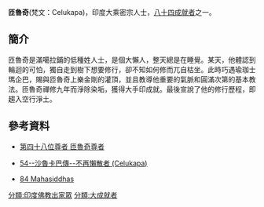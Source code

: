'''匝魯奇'''(梵文：Celukapa)，印度大乘密宗人士，[[八十四大成就者|八十四成就者]]之一。
==簡介==
匝魯奇是滿噶拉鋪的低種姓人士，是個大懶人，整天總是在睡覺。某天，他體認到輪迴的可怕，獨自走到樹下想要修行，卻不知如何修而兀自枯坐。此時巧遇瑜珈士瑪企巴，賜與匝魯奇上樂金剛的灌頂，並且教導他重要的氣脈和圓滿次第的基本教法。匝魯奇禪修九年而淨除染垢，獲得大手印成就。最後宣說了他的修行歷程，即趨入空行淨土。

==參考資料==
{{reflist}}
*[http://www.lopon.org.tw/teachings/page2_1.aspx?cid=100&lid=101&id=4702 第四十八位尊者 匝魯奇尊者]{{Wayback|url=http://www.lopon.org.tw/teachings/page2_1.aspx?cid=100&lid=101&id=4702 |date=20140903135925 }}

*[https://web.archive.org/web/20140903155354/http://www.karmapa-news.com/page3_8_54.php 54--沙魯卡巴傳--不再懶散者 (Celukapa)]

*[http://www.tsemrinpoche.com/tsem-tulku-rinpoche/buddhas-dharma/vajradhara-and-84-mahasiddhas.html 84 Mahasiddhas]{{Wayback|url=http://www.tsemrinpoche.com/tsem-tulku-rinpoche/buddhas-dharma/vajradhara-and-84-mahasiddhas.html |date=20140905044317 }}
{{84Buddhist}}
[[分類:印度佛教出家眾|分類:印度佛教出家眾]]
[[分類:大成就者|分類:大成就者]]